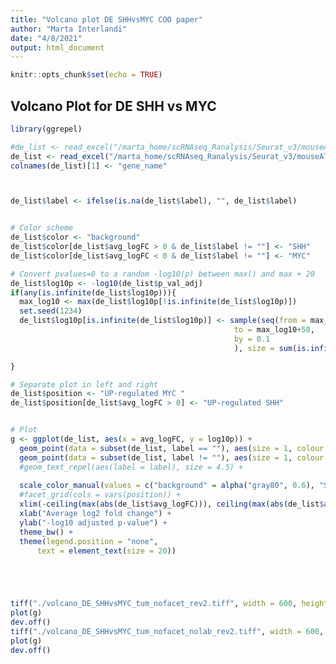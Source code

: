 ```yaml
---
title: "Volcano plot DE SHHvsMYC COO paper"
author: "Marta Interlandi"
date: "4/8/2021"
output: html_document
---
```


```r
knitr::opts_chunk$set(echo = TRUE)
```


## Volcano Plot for DE SHH vs MYC

```r
library(ggrepel)

#de_list <- read_excel("/marta_home/scRNAseq_Ranalysis/Seurat_v3/mouseATRT/v3/DE_TUM_SHHvsMYC.xlsx")
de_list <- read_excel("/marta_home/scRNAseq_Ranalysis/Seurat_v3/mouseATRT/v3/COO_revision_DEtumSHHvstumMYCIC_sc_label.xlsx")
colnames(de_list)[1] <- "gene_name"



de_list$label <- ifelse(is.na(de_list$label), "", de_list$label)


# Color scheme
de_list$color <- "background"
de_list$color[de_list$avg_logFC > 0 & de_list$label != ""] <- "SHH"
de_list$color[de_list$avg_logFC < 0 & de_list$label != ""] <- "MYC"

# Convert pvalues=0 to a random -log10(p) between max() and max + 20
de_list$log10p <- -log10(de_list$p_val_adj)
if(any(is.infinite(de_list$log10p))){
  max_log10 <- max(de_list$log10p[!is.infinite(de_list$log10p)])
  set.seed(1234)
  de_list$log10p[is.infinite(de_list$log10p)] <- sample(seq(from = max_log10,
                                                  to = max_log10+50,
                                                  by = 0.1
                                                  ), size = sum(is.infinite(de_list$log10p)), replace = T)

}

# Separate plot in left and right
de_list$position <- "UP-regulated MYC "
de_list$position[de_list$avg_logFC > 0] <- "UP-regulated SHH"


# Plot
g <- ggplot(de_list, aes(x = avg_logFC, y = log10p)) +
  geom_point(data = subset(de_list, label == ""), aes(size = 1, colour = color)) +
  geom_point(data = subset(de_list, label != ""), aes(size = 1, colour = color)) +
  #geom_text_repel(aes(label = label), size = 4.5) +
  
  scale_color_manual(values = c("background" = alpha("gray80", 0.6), "SHH" = "#274393", "MYC" = "#1D6E30")) +
  #facet_grid(cols = vars(position)) +
  xlim(-ceiling(max(abs(de_list$avg_logFC))), ceiling(max(abs(de_list$avg_logFC)))) +
  xlab("Average log2 fold change") + 
  ylab("-log10 adjusted p-value") +
  theme_bw() +
  theme(legend.position = "none",
      text = element_text(size = 20)) 





tiff("./volcano_DE_SHHvsMYC_tum_nofacet_rev2.tiff", width = 600, height = 500)
plot(g)
dev.off()
tiff("./volcano_DE_SHHvsMYC_tum_nofacet_nolab_rev2.tiff", width = 600, height = 500)
plot(g)
dev.off()

```